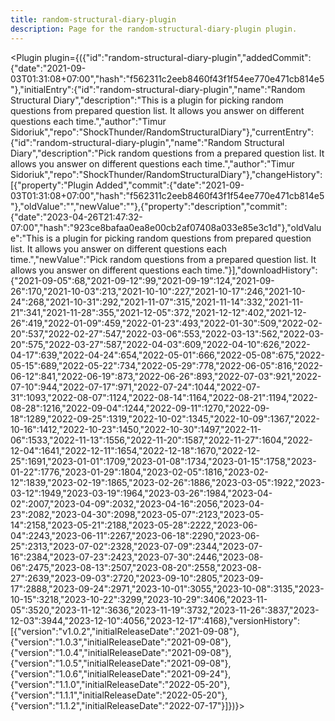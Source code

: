 ---
title: random-structural-diary-plugin
description: Page for the random-structural-diary-plugin plugin.
---


<Plugin plugin={({"id":"random-structural-diary-plugin","addedCommit":{"date":"2021-09-03T01:31:08+07:00","hash":"f562311c2eeb8460f43f1f54ee770e471cb814e5"},"initialEntry":{"id":"random-structural-diary-plugin","name":"Random Structural Diary","description":"This is a plugin for picking random questions from prepared question list. It allows you answer on different questions each time.","author":"Timur Sidoriuk","repo":"ShockThunder/RandomStructuralDiary"},"currentEntry":{"id":"random-structural-diary-plugin","name":"Random Structural Diary","description":"Pick random questions from a prepared question list. It allows you answer on different questions each time.","author":"Timur Sidoriuk","repo":"ShockThunder/RandomStructuralDiary"},"changeHistory":[{"property":"Plugin Added","commit":{"date":"2021-09-03T01:31:08+07:00","hash":"f562311c2eeb8460f43f1f54ee770e471cb814e5"},"oldValue":"","newValue":""},{"property":"description","commit":{"date":"2023-04-26T21:47:32-07:00","hash":"923ce8bafaa0ea8e00cb2af07408a033e85e3c1d"},"oldValue":"This is a plugin for picking random questions from prepared question list. It allows you answer on different questions each time.","newValue":"Pick random questions from a prepared question list. It allows you answer on different questions each time."}],"downloadHistory":{"2021-09-05":68,"2021-09-12":99,"2021-09-19":124,"2021-09-26":170,"2021-10-03":213,"2021-10-10":227,"2021-10-17":246,"2021-10-24":268,"2021-10-31":292,"2021-11-07":315,"2021-11-14":332,"2021-11-21":341,"2021-11-28":355,"2021-12-05":372,"2021-12-12":402,"2021-12-26":419,"2022-01-09":459,"2022-01-23":493,"2022-01-30":509,"2022-02-20":537,"2022-02-27":547,"2022-03-06":553,"2022-03-13":562,"2022-03-20":575,"2022-03-27":587,"2022-04-03":609,"2022-04-10":626,"2022-04-17":639,"2022-04-24":654,"2022-05-01":666,"2022-05-08":675,"2022-05-15":689,"2022-05-22":734,"2022-05-29":778,"2022-06-05":816,"2022-06-12":841,"2022-06-19":873,"2022-06-26":893,"2022-07-03":921,"2022-07-10":944,"2022-07-17":971,"2022-07-24":1044,"2022-07-31":1093,"2022-08-07":1124,"2022-08-14":1164,"2022-08-21":1194,"2022-08-28":1216,"2022-09-04":1244,"2022-09-11":1270,"2022-09-18":1289,"2022-09-25":1319,"2022-10-02":1345,"2022-10-09":1367,"2022-10-16":1412,"2022-10-23":1450,"2022-10-30":1497,"2022-11-06":1533,"2022-11-13":1556,"2022-11-20":1587,"2022-11-27":1604,"2022-12-04":1641,"2022-12-11":1654,"2022-12-18":1670,"2022-12-25":1691,"2023-01-01":1709,"2023-01-08":1734,"2023-01-15":1758,"2023-01-22":1776,"2023-01-29":1804,"2023-02-05":1816,"2023-02-12":1839,"2023-02-19":1865,"2023-02-26":1886,"2023-03-05":1922,"2023-03-12":1949,"2023-03-19":1964,"2023-03-26":1984,"2023-04-02":2007,"2023-04-09":2032,"2023-04-16":2056,"2023-04-23":2082,"2023-04-30":2098,"2023-05-07":2123,"2023-05-14":2158,"2023-05-21":2188,"2023-05-28":2222,"2023-06-04":2243,"2023-06-11":2267,"2023-06-18":2290,"2023-06-25":2313,"2023-07-02":2328,"2023-07-09":2344,"2023-07-16":2384,"2023-07-23":2423,"2023-07-30":2446,"2023-08-06":2475,"2023-08-13":2507,"2023-08-20":2558,"2023-08-27":2639,"2023-09-03":2720,"2023-09-10":2805,"2023-09-17":2888,"2023-09-24":2971,"2023-10-01":3055,"2023-10-08":3135,"2023-10-15":3218,"2023-10-22":3299,"2023-10-29":3406,"2023-11-05":3520,"2023-11-12":3636,"2023-11-19":3732,"2023-11-26":3837,"2023-12-03":3944,"2023-12-10":4056,"2023-12-17":4168},"versionHistory":[{"version":"v1.0.2","initialReleaseDate":"2021-09-08"},{"version":"1.0.3","initialReleaseDate":"2021-09-08"},{"version":"1.0.4","initialReleaseDate":"2021-09-08"},{"version":"1.0.5","initialReleaseDate":"2021-09-08"},{"version":"1.0.6","initialReleaseDate":"2021-09-24"},{"version":"1.1.0","initialReleaseDate":"2022-05-20"},{"version":"1.1.1","initialReleaseDate":"2022-05-20"},{"version":"1.1.2","initialReleaseDate":"2022-07-17"}]})}></Plugin>